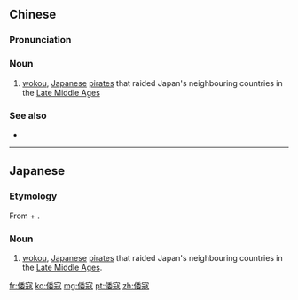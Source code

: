 ==Chinese==
{{zh-forms|Japanese}}
{{wikipedia|lang=zh}}

===Pronunciation===
{{zh-pron
|m=wōkòu
|c=wo1 kau3
|cat=n
}}

===Noun===
{{zh-noun}}

# {{lb|zh|historical}} [[wokou]], [[Japanese]] [[pirate]]s that raided Japan's neighbouring countries in the [[Late Middle Ages]]

===See also===
* {{zh-l|流寇}}

----

==Japanese==
{{ja-kanjitab|わ|こう|yomi=o}}

===Etymology===
From {{etyl|zh|ja}} {{m|zh|倭|tr=wō||Japanese}} + {{m|zh|寇|tr=kòu||bandit, brigand}}.

===Noun===
{{ja-noun|わこう}}
# {{lb|ja|historical|sort=わこう}} [[wokou]], [[Japanese]] [[pirate]]s that raided Japan's neighbouring countries in the [[Late Middle Ages]].

[[fr:倭寇]]
[[ko:倭寇]]
[[mg:倭寇]]
[[pt:倭寇]]
[[zh:倭寇]]